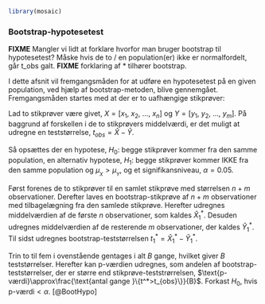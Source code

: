   ```r
library(mosaic)
```
### Bootstrap-hypotesetest
__FIXME__ Mangler vi lidt at forklare hvorfor man bruger bootstrap til hypotesetest? Måske hvis de to / en population(er) ikke er normalfordelt, går t_obs galt. 
__FIXME__ forklaring af * tilhører bootstrap.

I dette afsnit vil fremgangsmåden for at udføre en hypotesetest på en given population, ved hjælp af bootstrap-metoden, blive gennemgået. Fremgangsmåden startes med at der er to uafhængige stikprøver: 

Lad to stikprøver være givet, $X=[x_{1},~x_{2},~...,~x_{n}]$ og $Y=[y_{1},~y_{2},~...,~y_{m}]$. På baggrund af forskellen i de to stikprøvers middelværdi, er det muligt at udregne en teststørrelse, $t_{obs}=\hat{X}-\hat{Y}$.
<!-- En stikprøve med størrelsen _n_: $X=[x_{1},~x_{2},~...,~x_{n}]$ -->

<!-- En anden stikprøve med størrelsen _m_: $Y=[y_{1},~y_{2},~...,~y_{m}]$  -->

<!-- Her kan forskellen i stikprøvernes middelværdi beregnes: $t_{obs}=\hat{X}-\hat{Y}$ -->

Så opsættes der en hypotese, $H_0:$ begge stikprøver kommer fra den samme population, en alternativ hypotese, $H_1:$ begge stikprøver kommer IKKE fra den samme population og $\mu_{_X}>\mu_{_Y}$, og et signifikansniveau, $\alpha = 0.05$.

<!-- $H_0:$ Begge stikprøver kommer fra den samme population -->

<!-- $H_1:$ Begge stikprøver kommer IKKE fra den samme population og $\mu_x>\mu_y$ -->

<!-- $\alpha=0.05$ -->

Først forenes de to stikprøver til en samlet stikprøve med størrelsen $n+m$ observationer. Derefter laves en bootstrap-stikprøve af $n+m$ observationer med tilbagelægning fra den samlede stikprøve. Herefter udregnes middelværdien af de første $n$ observationer, som kaldes $\hat{X}^*_1$. Desuden udregnes middelværdien af de resterende $m$ observationer, der kaldes $\hat{Y}^*_1$. Til sidst udregnes bootstrap-teststørrelsen $t^*_1=\hat{X}^*_1-\hat{Y}^*_1$. 

Trin to til fem i ovenstående gentages i alt $B$ gange, hvilket giver $B$ teststørrelser. Herefter kan p-værdien udregnes, som andelen af bootstrap-teststørrelser, der er større end stikprøve-teststrørrelsen, $\text{p-værdi}\approx\frac{\text{antal gange }\{t^*>t_{obs}\}}{B}$. Forkast $H_0$, hvis $\text{p-værdi}<\alpha$. [@BootHypo] 




<!-- Herefter kan der påbegyndes 5 punkter der skal udføres, som vil ende ud i en _p_-værdi: -->

<!-- 1. Foren de to stikprøver til en samlet stikprøve med størrelsen $n+m$ observationer. -->


<!-- 2. Lav en bootstrap-stikprøve af $n+m$ observationer med tilbagelægning fra den samlede stikprøve -->


<!-- 3. Udregn middelværdien af de første $n$ observationer og kald denne for $\hat{x}^*$. Udregn desuden middelværdien af de resterende $m$ observationer og kald denne for $\hat{y}^*$. Udregn til sidst test-størrelsen: $t^*=\hat{x}^*-\hat{y}^*$ -->


<!-- 4. Gentag punkt 2 og 3 $B$ gange, hvilket giver $B$ værdier af test-størrelsen. -->


<!-- 5. Udregn _p_-værdien: $\text{p-værdi}\approx\frac{\text{antal gange }\{t^*>t_{obs}\}}{B}$ -->


<!-- Forkast $H_0$ hvis $\text{p-værdi}<\alpha$, ellers kan $H_0$ ikke forkastes. -->
<!-- [@BootHypo]  -->

